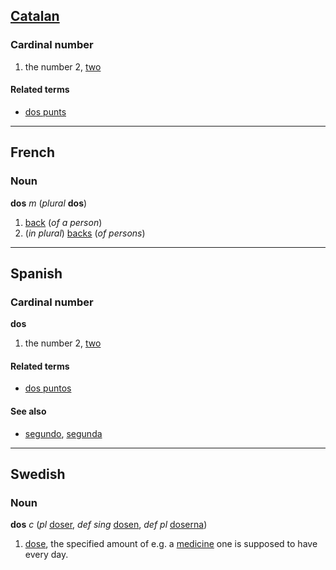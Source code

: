 ==[[Catalan]]==
===Cardinal number===

# the number 2, [[two]]

====Related terms====
*[[dos punts]]

----
==French==
===Noun===
'''dos''' ''m'' (''plural'' '''dos''')

#[[back]] (''of a person'')
#(''in plural'') [[back]]s (''of persons'')

----
==Spanish==
===Cardinal number===
'''dos'''

# the number 2, [[two]]

====Related terms====
*[[dos puntos]]

====See also====
*[[segundo]], [[segunda]]
----
==Swedish==
===Noun===
'''dos''' ''c'' (''pl'' [[doser]], ''def sing'' [[dosen]], ''def pl'' [[doserna]])

# [[dose]], the specified amount of e.g. a [[medicine]] one is supposed to have every day.